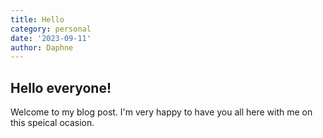 ```yaml
---
title: Hello
category: personal
date: '2023-09-11'
author: Daphne
---
```


## Hello everyone!

Welcome to my blog post. I'm very happy to have you all here with me on this speical ocasion.
